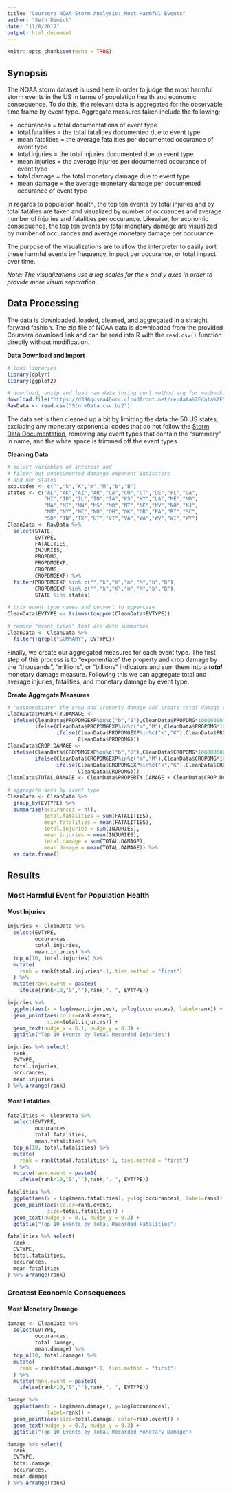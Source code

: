 ```yaml
---
title: "Coursera NOAA Storm Analysis: Most Harmful Events"
author: "Seth Dimick"
date: "11/8/2017"
output: html_document
---
```


```r
knitr::opts_chunk$set(echo = TRUE)
```

## Synopsis

The NOAA storm dataset is used here in order to judge the most harmful storm events in the US in terms of population health and economic consequence. To do this, the relevant data is aggregated for the observable time frame by event type. Aggregate measures taken include the following:

* occurances = total documentations of event type
* total.fatalities = the total fatalities documented due to event type
* mean.fatalities = the average fatalities per documented occurance of event type
* total.injuries = the total injuries documented due to event type
* mean.injuries = the average injuries per documented occurance of event type
* total.damage = the total monetary damage due to event type
* mean.damage = the average monetary damage per documented occurance of event type

In regards to population health, the top ten events by total injuries and by total fatalies are taken and visualized by number of occuances and average number of injuries and fatalities per occurance. Likewise, for economic consequence, the top ten events by total monetary damage are visualized by number of occurances and average monetary damage per occurance.

The purpose of the visualizations are to allow the interpreter to easily sort these harmful events by frequency, impact per occurance, or total impact over time.

*Note: The visualizations use a log scales for the x and y axes in order to provide more visual separation.*

## Data Processing

The data is downloaded, loaded, cleaned, and aggregated in a straight forward fashion. The zip file of NOAA data is downloaded from the provided Coursera download link and can be read into R with the `read.csv()` function directly without modification.

__Data Download and Import__

```r
# load libraries
library(dplyr)
library(ggplot2)

# download, unzip and load raw data (using curl method arg for macbook)
download.file("https://d396qusza40orc.cloudfront.net/repdata%2Fdata%2FStormData.csv.bz2", "StormData.csv.bz2", method = "curl")
RawData <- read.csv("StormData.csv.bz2")
```

The data set is then cleaned up a bit by limitting the data the 50 US states, excluding any monetary exponential codes that do not follow the [Storm Data Documentation](https://d396qusza40orc.cloudfront.net/repdata%2Fpeer2_doc%2Fpd01016005curr.pdf), removing any event types that contain the "summary" in name, and the white space is trimmed off the event types.

__Cleaning Data__

```r
# select variables of interest and
# filter out undocumented damange exponent indicators
# and non-states
exp.codes <- c("","k","K","m","M","b","B")
states <- c("AL","AK","AZ","AR","CA","CO","CT","DE","FL","GA",
            "HI","ID","IL","IN","IA","KS","KY","LA","ME","MD",
            "MA","MI","MN","MS","MO","MT","NE","NV","NH","NJ",
            "NM","NY","NC","ND","OH","OK","OR","PA","RI","SC",
            "SD","TN","TX","UT","VT","VA","WA","WV","WI","WY")
CleanData <- RawData %>% 
  select(STATE,
         EVTYPE,
         FATALITIES,
         INJURIES,
         PROPDMG,
         PROPDMGEXP,
         CROPDMG,
         CROPDMGEXP) %>% 
  filter(PROPDMGEXP %in% c("","k","K","m","M","b","B"),
         CROPDMGEXP %in% c("","k","K","m","M","b","B"),
         STATE %in% states)

# trim event type names and convert to uppercase
CleanData$EVTYPE <- trimws(toupper(CleanData$EVTYPE))

# remove "event types" that are date summaries
CleanData <- CleanData %>% 
  filter(!grepl("SUMMARY", EVTYPE))

```

Finally, we create our aggregated measures for each event type. The first step of this process is to "exponentiate" the property and crop damage by the "thousands", "millions", or "billions" indicators and sum them into a *__total__* monetary damage measure. Following this we can aggregate total and average injuries, fatalities, and monetary damage by event type.

__Create Aggregate Measures__

```r
# "exponentiate" the crop and property damage and create total damage variable
CleanData$PROPERTY.DAMAGE <- 
  ifelse(CleanData$PROPDMGEXP%in%c("b","B"),CleanData$PROPDMG*1000000000,
         ifelse(CleanData$PROPDMGEXP%in%c("m","M"),CleanData$PROPDMG*1000000,
                ifelse(CleanData$PROPDMGEXP%in%c("k","K"),CleanData$PROPDMG*1000,
                       CleanData$PROPDMG)))
CleanData$CROP.DAMAGE <- 
  ifelse(CleanData$CROPDMGEXP%in%c("b","B"),CleanData$CROPDMG*1000000000,
         ifelse(CleanData$CROPDMGEXP%in%c("m","M"),CleanData$CROPDMG*1000000,
                ifelse(CleanData$CROPDMGEXP%in%c("k","K"),CleanData$CROPDMG*1000,
                       CleanData$CROPDMG)))
CleanData$TOTAL.DAMAGE <- CleanData$PROPERTY.DAMAGE + CleanData$CROP.DAMAGE

# aggregate data by event type
CleanData <- CleanData %>% 
  group_by(EVTYPE) %>% 
  summarise(occurances = n(),
            total.fatalities = sum(FATALITIES),
            mean.fatalities = mean(FATALITIES),
            total.injuries = sum(INJURIES),
            mean.injuries = mean(INJURIES),
            total.damage = sum(TOTAL.DAMAGE),
            mean.damage = mean(TOTAL.DAMAGE)) %>% 
  as.data.frame()
```

## Results

### Most Harmful Event for Population Health

#### Most Injuries

```r
injuries <- CleanData %>% 
  select(EVTYPE,
         occurances,
         total.injuries,
         mean.injuries) %>% 
  top_n(10, total.injuries) %>% 
  mutate(
    rank = rank(total.injuries*-1, ties.method = "first")
  ) %>% 
  mutate(rank.event = paste0(
    ifelse(rank<10,"0",""),rank,". ", EVTYPE))

injuries %>% 
  ggplot(aes(x = log(mean.injuries), y=log(occurances), label=rank)) +
  geom_point(aes(color=rank.event,
             size=total.injuries)) +
  geom_text(nudge_x = 0.1, nudge_y = 0.3) +
  ggtitle("Top 10 Events by Total Recorded Injuries")
```

```r
injuries %>% select(
  rank,
  EVTYPE,
  total.injuries,
  occurances,
  mean.injuries
) %>% arrange(rank)
```

#### Most Fatalities

```r
fatalities <- CleanData %>% 
  select(EVTYPE,
         occurances,
         total.fatalities,
         mean.fatalities) %>% 
  top_n(10, total.fatalities) %>% 
  mutate(
    rank = rank(total.fatalities*-1, ties.method = "first")
  ) %>% 
  mutate(rank.event = paste0(
    ifelse(rank<10,"0",""),rank,". ", EVTYPE))

fatalities %>% 
  ggplot(aes(x = log(mean.fatalities), y=log(occurances), label=rank)) +
  geom_point(aes(color=rank.event,
             size=total.fatalities)) +
  geom_text(nudge_x = 0.1, nudge_y = 0.3) +
  ggtitle("Top 10 Events by Total Recorded Fatalities")
```

```r
fatalities %>% select(
  rank,
  EVTYPE,
  total.fatalities,
  occurances,
  mean.fatalities
) %>% arrange(rank)
```

### Greatest Economic Consequences

#### Most Monetary Damage

```r
damage <- CleanData %>% 
  select(EVTYPE,
         occurances,
         total.damage,
         mean.damage) %>% 
  top_n(10, total.damage) %>% 
  mutate(
    rank = rank(total.damage*-1, ties.method = "first")
  ) %>% 
  mutate(rank.event = paste0(
    ifelse(rank<10,"0",""),rank,". ", EVTYPE))

damage %>% 
  ggplot(aes(x = log(mean.damage), y=log(occurances),
             label=rank)) +
  geom_point(aes(size=total.damage, color=rank.event)) +
  geom_text(nudge_x = 0.2, nudge_y = 0.3) +
  ggtitle("Top 10 Events by Total Recorded Monetary Damage")
```

```r
damage %>% select(
  rank,
  EVTYPE,
  total.damage,
  occurances,
  mean.damage
) %>% arrange(rank)
```
